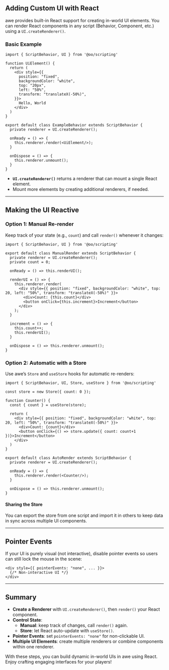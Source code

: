 ## Adding Custom UI with React

awe provides built-in React support for creating in-world UI elements. You can render React components in any script (Behavior, Component, etc.) using a `UI.createRenderer()`.

### Basic Example

```tsx copy
import { ScriptBehavior, UI } from '@oo/scripting'

function UiElement() {
  return (
    <div style={{
      position: "fixed",
      backgroundColor: "white",
      top: "20px",
      left: "50%",
      transform: "translateX(-50%)",
    }}>
      Hello, World
    </div>
  )
}

export default class ExampleBehavior extends ScriptBehavior {
  private renderer = UI.createRenderer();

  onReady = () => {
    this.renderer.render(<UiElement/>);
  }

  onDispose = () => {
    this.renderer.unmount();
  }
}
```
- **`UI.createRenderer()`** returns a renderer that can mount a single React element.
- Mount more elements by creating additional renderers, if needed.

---

## Making the UI Reactive

### Option 1: Manual Re-render

Keep track of your state (e.g., `count`) and call `render()` whenever it changes:

```tsx copy
import { ScriptBehavior, UI } from '@oo/scripting'

export default class ManualRender extends ScriptBehavior {
  private renderer = UI.createRenderer();
  private count = 0;

  onReady = () => this.renderUI();

  renderUI = () => {
    this.renderer.render(
      <div style={{ position: "fixed", backgroundColor: "white", top: 20, left: "50%", transform: "translateX(-50%)" }}>
        <div>Count: {this.count}</div>
        <button onClick={this.increment}>Increment</button>
      </div>
    );
  }

  increment = () => {
    this.count++;
    this.renderUI();
  }

  onDispose = () => this.renderer.unmount();
}
```

### Option 2: Automatic with a Store

Use awe’s `Store` and `useStore` hooks for automatic re-renders:

```tsx copy
import { ScriptBehavior, UI, Store, useStore } from '@oo/scripting'

const store = new Store({ count: 0 });

function Counter() {
  const { count } = useStore(store);

  return (
    <div style={{ position: "fixed", backgroundColor: "white", top: 20, left: "50%", transform: "translateX(-50%)" }}>
      <div>Count: {count}</div>
      <button onClick={() => store.update({ count: count+1 })}>Increment</button>
    </div>
  )
}

export default class AutoRender extends ScriptBehavior {
  private renderer = UI.createRenderer();

  onReady = () => {
    this.renderer.render(<Counter/>);
  }

  onDispose = () => this.renderer.unmount();
}
```

#### Sharing the Store

You can export the store from one script and import it in others to keep data in sync across multiple UI components.

---

## Pointer Events

If your UI is purely visual (not interactive), disable pointer events so users can still lock the mouse in the scene:

```tsx copy
<div style={{ pointerEvents: "none", ... }}>
  {/* Non-interactive UI */}
</div>
```

---

## Summary

- **Create a Renderer** with `UI.createRenderer()`, then `render()` your React component.  
- **Control State**:
  - **Manual**: keep track of changes, call `render()` again.  
  - **Store**: let React auto-update with `useStore()`.  
- **Pointer Events**: set `pointerEvents: "none"` for non-clickable UI.  
- **Multiple UI Elements**: create multiple renderers or combine components within one renderer.  

With these steps, you can build dynamic in-world UIs in awe using React. Enjoy crafting engaging interfaces for your players!